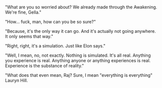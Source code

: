 "What are you so worried about? We already made through the Awakening. We're fine, Gella."

"How... fuck, man, how can you be so sure?"

"Because, it's the only way it can go. And it's actually not going anywhere. It only seems that way."

"Right, right, it's a simulation. Just like Elon says."

"Well, I mean, no, not exactly. Nothing is simulated. It's all real. Anything you experience is real. Anything anyone or anything experiences is real. Experience is the substance of reality."

"What does that even mean, Raj? Sure, I mean "everything is everything" Lauryn Hill.